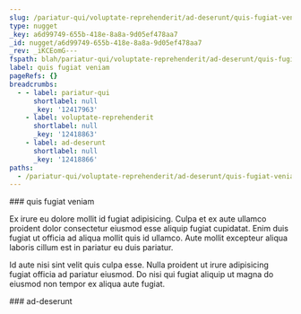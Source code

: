 ```yaml
---
slug: /pariatur-qui/voluptate-reprehenderit/ad-deserunt/quis-fugiat-veniam
type: nugget
_key: a6d99749-655b-418e-8a8a-9d05ef478aa7
_id: nugget/a6d99749-655b-418e-8a8a-9d05ef478aa7
_rev: _iKCEomG---
fspath: blah/pariatur-qui/voluptate-reprehenderit/ad-deserunt/quis-fugiat-veniam.md
label: quis fugiat veniam
pageRefs: {}
breadcrumbs:
  - - label: pariatur-qui
      shortlabel: null
      _key: '12417963'
    - label: voluptate-reprehenderit
      shortlabel: null
      _key: '12418863'
    - label: ad-deserunt
      shortlabel: null
      _key: '12418866'
paths:
  - /pariatur-qui/voluptate-reprehenderit/ad-deserunt/quis-fugiat-veniam
---
```


<NuggetArea>
<Nugget slug="/pariatur-qui/voluptate-reprehenderit/ad-deserunt/quis-fugiat-veniam" type="nugget" _key="a6d99749-655b-418e-8a8a-9d05ef478aa7" _id="nugget/a6d99749-655b-418e-8a8a-9d05ef478aa7" _rev="_iKCEomG---" fspath="blah/pariatur-qui/voluptate-reprehenderit/ad-deserunt/quis-fugiat-veniam.md" label="quis fugiat veniam" paths="/pariatur-qui/voluptate-reprehenderit/ad-deserunt/quis-fugiat-veniam">
<NuggetBody>
### quis fugiat veniam

Ex irure eu dolore mollit id fugiat adipisicing. Culpa et ex aute ullamco proident dolor consectetur eiusmod esse aliquip fugiat cupidatat. Enim duis fugiat ut officia ad aliqua mollit quis id ullamco. Aute mollit excepteur aliqua laboris cillum est in pariatur eu duis pariatur.

Id aute nisi sint velit quis culpa esse. Nulla proident ut irure adipisicing fugiat officia ad pariatur eiusmod. Do nisi qui fugiat aliquip ut magna do eiusmod non tempor ex aliqua aute fugiat.

</NuggetBody>
<Breadcrumbs>
<Crumbs>
<Crumb _key="12417963" label="pariatur-qui" /><Crumb _key="12418863" label="voluptate-reprehenderit" /><Crumb _key="12418866" label="ad-deserunt" />
</Crumbs>
</Breadcrumbs>
</Nugget>

<NuggetsInbound>
</NuggetsInbound>
<NuggetsOutbound>
</NuggetsOutbound>
</NuggetArea>
<PassagesInbound>
<Passage direction="inbound" type="passage" _key="12418866" _id="passage/12418866" _rev="_iKCEomC---" label="ad-deserunt" passage="ad-deserunt" fspath="blah/pariatur-qui/voluptate-reprehenderit/ad-deserunt" paths="/pariatur-qui/voluptate-reprehenderit/ad-deserunt" slug="/pariatur-qui/voluptate-reprehenderit/ad-deserunt">
<NuggetBody>
### ad-deserunt

</NuggetBody>
<Breadcrumbs>
<Crumbs>
<Crumb _key="12417963" label="pariatur-qui" /><Crumb _key="12418863" label="voluptate-reprehenderit" />
</Crumbs>
</Breadcrumbs>
</Passage>

</PassagesInbound>
<PassagesOutbound>
</PassagesOutbound>